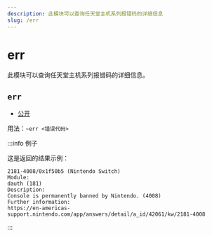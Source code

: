 ```yaml
---
description: 此模块可以查询任天堂主机系列报错码的详细信息
slug: /err
---
```


# err



此模块可以查询任天堂主机系列报错码的详细信息。

## `err`

-   [公开](permissions)

用法：`~err <错误代码>`

:::info 例子

这是返回的结果示例：

```
2181-4008/0x1f50b5 (Nintendo Switch)
Module:
dauth (181)
Description:
Console is permanently banned by Nintendo. (4008)
Further information:
https://en-americas-support.nintendo.com/app/answers/detail/a_id/42061/kw/2181-4008
```

:::

